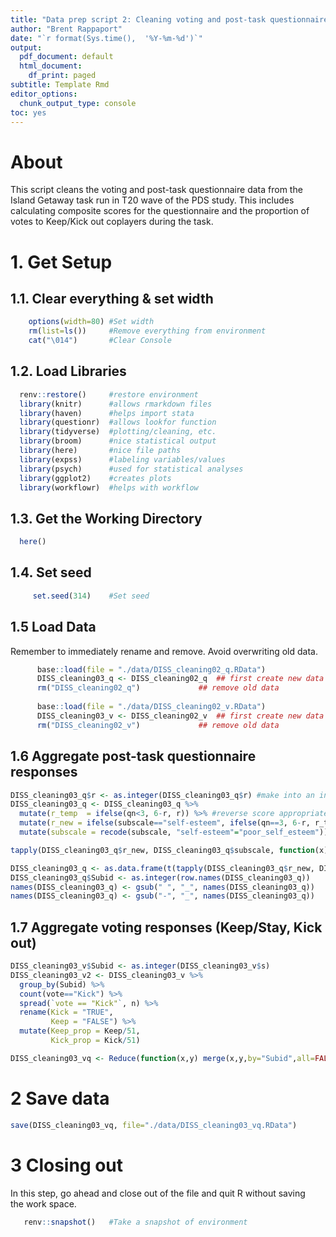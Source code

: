 ```yaml
---
title: "Data prep script 2: Cleaning voting and post-task questionnaire data for Island Getaway Preschool Depression Study Wave T20"
author: "Brent Rappaport"
date: "`r format(Sys.time(),  '%Y-%m-%d')`"
output:
  pdf_document: default
  html_document:
    df_print: paged
subtitle: Template Rmd
editor_options:
  chunk_output_type: console
toc: yes
---
```


# About
This script cleans the voting and post-task questionnaire data from the Island Getaway task run in T20 wave of the PDS study. This includes calculating composite scores for the questionnaire and the proportion of votes to Keep/Kick out coplayers during the task.

# 1. Get Setup
## 1.1. Clear everything & set width
```r
    options(width=80) #Set width
    rm(list=ls())     #Remove everything from environment
    cat("\014")       #Clear Console
```

## 1.2. Load Libraries
```r
  renv::restore()     #restore environment
  library(knitr)      #allows rmarkdown files
  library(haven)      #helps import stata
  library(questionr)  #allows lookfor function
  library(tidyverse)  #plotting/cleaning, etc.
  library(broom)      #nice statistical output
  library(here)       #nice file paths
  library(expss)      #labeling variables/values
  library(psych)      #used for statistical analyses
  library(ggplot2)    #creates plots
  library(workflowr)  #helps with workflow
```

## 1.3. Get the Working Directory
```r
  here()
```

## 1.4. Set seed
```r
     set.seed(314)    #Set seed
```

## 1.5 Load Data
Remember to immediately rename and remove. Avoid overwriting old data.
```r
      base::load(file = "./data/DISS_cleaning02_q.RData")   
      DISS_cleaning03_q <- DISS_cleaning02_q  ## first create new data
      rm("DISS_cleaning02_q")             ## remove old data
      
      base::load(file = "./data/DISS_cleaning02_v.RData")   
      DISS_cleaning03_v <- DISS_cleaning02_v  ## first create new data
      rm("DISS_cleaning02_v")             ## remove old data
```

## 1.6 Aggregate post-task questionnaire responses
```r
DISS_cleaning03_q$r <- as.integer(DISS_cleaning03_q$r) #make into an integer
DISS_cleaning03_q <- DISS_cleaning03_q %>%
  mutate(r_temp  = ifelse(qn<3, 6-r, r)) %>% #reverse score appropriate items
  mutate(r_new = ifelse(subscale=="self-esteem", ifelse(qn==3, 6-r, r_temp), r_temp)) %>% #fix self-esteem scale (since question number 4 is actually reverse coded, so instead for parismony we recode it as poor self-esteem and reverse code questions 1-3 instead)
  mutate(subscale = recode(subscale, "self-esteem"="poor_self_esteem"))

tapply(DISS_cleaning03_q$r_new, DISS_cleaning03_q$subscale, function(x) c(mean(x, na.rm=T), sd(x, na.rm=T))) #get the mean and sd for each dimension in the questionnaire

DISS_cleaning03_q <- as.data.frame(t(tapply(DISS_cleaning03_q$r_new, DISS_cleaning03_q[,c("subscale","s")], function(x) mean(x, na.rm=T))))
DISS_cleaning03_q$Subid <- as.integer(row.names(DISS_cleaning03_q))
names(DISS_cleaning03_q) <- gsub(" ", "_", names(DISS_cleaning03_q))
names(DISS_cleaning03_q) <- gsub("-", "_", names(DISS_cleaning03_q))
```

## 1.7 Aggregate voting responses (Keep/Stay, Kick out)
```r
DISS_cleaning03_v$Subid <- as.integer(DISS_cleaning03_v$s)
DISS_cleaning03_v2 <- DISS_cleaning03_v %>%
  group_by(Subid) %>%
  count(vote=="Kick") %>%
  spread(`vote == "Kick"`, n) %>%
  rename(Kick = "TRUE",
         Keep = "FALSE") %>%
  mutate(Keep_prop = Keep/51,
         Kick_prop = Kick/51)

DISS_cleaning03_vq <- Reduce(function(x,y) merge(x,y,by="Subid",all=FALSE), list(DISS_cleaning03_q, DISS_cleaning03_v2)) #merge the two datasets
```

# 2 Save data
```r
save(DISS_cleaning03_vq, file="./data/DISS_cleaning03_vq.RData")
```

# 3 Closing out
  In this step, go ahead and close out of the file and quit R without saving  
  the work space.
```r
   renv::snapshot()   #Take a snapshot of environment
```

